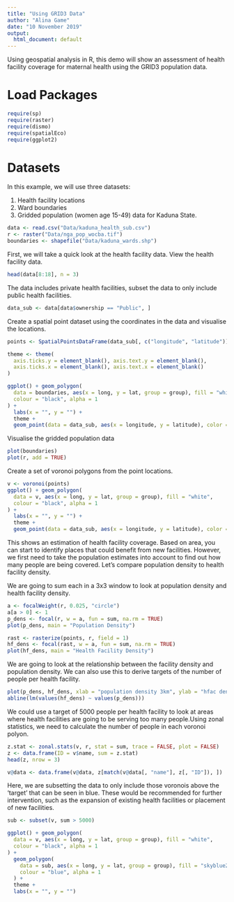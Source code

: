 ```yaml
---
title: "Using GRID3 Data"
author: "Alina Game"
date: "10 November 2019"
output:
  html_document: default
---
```


Using geospatial analysis in R, this demo will show an assessment of health facility coverage for maternal health using the GRID3 population data. 

# Load Packages

```r
require(sp)
require(raster)
require(dismo)
require(spatialEco)
require(ggplot2)
```

# Datasets

In this example, we will use three datasets:

1. Health facility locations
2. Ward boundaries
3. Gridded population (women age 15-49) data for Kaduna State.

```r
data <- read.csv("Data/kaduna_health_sub.csv")
r <- raster("Data/nga_pop_wocba.tif")
boundaries <- shapefile("Data/kaduna_wards.shp")
```

First, we will take a quick look at the health facility data. View the health facility data.

```r
head(data[8:18], n = 3)
```

The data includes private health facilities, subset the data to only include public health facilities.

```r
data_sub <- data[data$ownership == "Public", ]
```

Create a spatial point dataset using the coordinates in the data and visualise the locations.
```r
points <- SpatialPointsDataFrame(data_sub[, c("longitude", "latitude")], data_sub)

theme <- theme(
  axis.ticks.y = element_blank(), axis.text.y = element_blank(),
  axis.ticks.x = element_blank(), axis.text.x = element_blank()
)

ggplot() + geom_polygon(
  data = boundaries, aes(x = long, y = lat, group = group), fill = "white",
  colour = "black", alpha = 1
) +
  labs(x = "", y = "") +
  theme +
  geom_point(data = data_sub, aes(x = longitude, y = latitude), color = "blue")
```

Visualise the gridded population data 
```r
plot(boundaries)
plot(r, add = TRUE)
```

Create a set of voronoi polygons from the point locations. 

```r
v <- voronoi(points)
ggplot() + geom_polygon(
  data = v, aes(x = long, y = lat, group = group), fill = "white",
  colour = "black", alpha = 1
) +
  labs(x = "", y = "") +
  theme +
  geom_point(data = data_sub, aes(x = longitude, y = latitude), color = "blue")
```

This shows an estimation of health facility coverage. Based on area, you can start to identify places that could benefit from new facilities. However, we first need to take the population estimates into account to find out how many people are being covered. Let's compare population density to health facility density.

We are going to sum each in a 3x3 window to look at population density and health facility density.
```r
a <- focalWeight(r, 0.025, "circle")
a[a > 0] <- 1
p_dens <- focal(r, w = a, fun = sum, na.rm = TRUE)
plot(p_dens, main = "Population Density")

rast <- rasterize(points, r, field = 1)
hf_dens <- focal(rast, w = a, fun = sum, na.rm = TRUE)
plot(hf_dens, main = "Health Facility Density")
```


We are going to look at the relationship between the facility density and population density. We can also use this to derive targets of the number of people per health facility.
```r
plot(p_dens, hf_dens, xlab = "population density 3km", ylab = "hfac density 3km")
abline(lm(values(hf_dens) ~ values(p_dens)))
```

We could use a target of 5000 people per health facility to look at areas where health facilities are going to be serving too many people.Using zonal statistics, we need to calculate the number of people in each voronoi polyon. 

```r
z.stat <- zonal.stats(v, r, stat = sum, trace = FALSE, plot = FALSE)
z <- data.frame(ID = v$name, sum = z.stat)
head(z, nrow = 3)

v@data <- data.frame(v@data, z[match(v@data[, "name"], z[, "ID"]), ])
```

Here, we are subsetting the data to only include those voronois above the 'target' that can be seen in blue. These would be recommended for further intervention, such as the expansion of existing health facilities or placement of new facilities.  
```r
sub <- subset(v, sum > 5000)

ggplot() + geom_polygon(
  data = v, aes(x = long, y = lat, group = group), fill = "white",
  colour = "black", alpha = 1
) +
  geom_polygon(
    data = sub, aes(x = long, y = lat, group = group), fill = "skyblue2",
    colour = "blue", alpha = 1
  ) +
  theme +
  labs(x = "", y = "")
```

